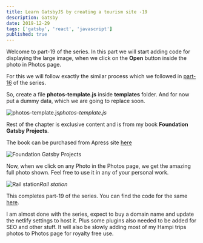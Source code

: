```yaml
---
title: Learn GatsbyJS by creating a tourism site -19
description: Gatsby
date: 2019-12-29
tags: ['gatsby', 'react', 'javascript']
published: true
---
```


Welcome to part-19 of the series. In this part we will start adding code for displaying the large image, when we click on the **Open** button inside the photo in Photos page.

For this we will follow exactly the similar process which we followed in [part-16](https://thewebdev.tech/gatsby-tourism-16) of the series.

So, create a file **photos-template.js** inside **templates** folder. And for now put a dummy data, which we are going to replace soon.

![photos-template.js](https://ik.imagekit.io/thewebdev/GatsbyTourism/19/1_bcnlkpkXsJ.png)*photos-template.js*

Rest of the chapter is exclusive content and is from my book **Foundation Gatsby Projects**.

The book can be purchased from Apress site <a href="https://www.apress.com/in/book/9781484265574" target="_blank" rel="noopener noreferrer">here</a>

![Foundation Gatsby Projects](https://res.cloudinary.com/dxkxvfo2o/image/upload/v1609570264/Foundation_Gatsby_zilffx.jpg)

Now, when we click on any Photo in the Photos page, we get the amazing full photo shown. Feel free to use it in any of your personal work.

![Rail station](https://ik.imagekit.io/thewebdev/GatsbyTourism/19/10_iUITybaVL.png)*Rail station*

This completes part-19 of the series. You can find the code for the same [here](https://github.com/nabendu82/gatsbyTourism).

I am almost done with the series, expect to buy a domain name and update the netlify settings to host it. Plus some plugins also needed to be added for SEO and other stuff. It will also be slowly adding most of my Hampi trips photos to Photos page for royalty free use.

